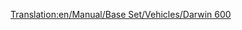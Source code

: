 [[Translation:en/Manual/Base Set/Vehicles/Darwin 600]]

{{en/Aircraft|Name=Darwin 600
|Image=[[File:en/AirbusA330.png|Darwin 600]]
|Cost=55.371 (110,742)
|Speed=947 kph (592 MPH)
|Annual=6.468 (12,936)
|Designed=1981
|Lifespan=25
|Capacity=240 passengers & 25 bags of mail
|Description=Standard jet plane, large airports preferred.
|Real-lifeWikilink=Boeing 777
|Real-life=Boeing 777
}}